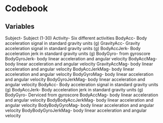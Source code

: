# Codebook

## Variables
Subject- Subject (1-30)
Activity- Six different activities
BodyAcc- Body acceleration signal in standard gravity units (g)
GravityAcc- Gravity acceleration signal in standard gravity units (g)
BodyAccJerk- Body acceleration jerk in standard gravity units (g)
BodyGyro- from gyroscore
BodyGyroJerk-  body linear acceleration and angular velocity
BodyAccMag-  body linear acceleration and angular velocity
GravityAccMag-  body linear acceleration and angular velocity
BodyAccJerkMag-  body linear acceleration and angular velocity
BodyGyroMag-  body linear acceleration and angular velocity
BodyGyroJerkMag-  body linear acceleration and angular velocity
BodyAcc- Body acceleration signal in standard gravity units (g)
BodyAccJerk- Body acceleration jerk in standard gravity units (g)
BodyGyro- Derviced from gyroscore
BodyAccMag-  body linear acceleration and angular velocity
BodyBodyAccJerkMag-  body linear acceleration and angular velocity
BodyBodyGyroMag-  body linear acceleration and angular velocity
BodyBodyGyroJerkMag-  body linear acceleration and angular velocity